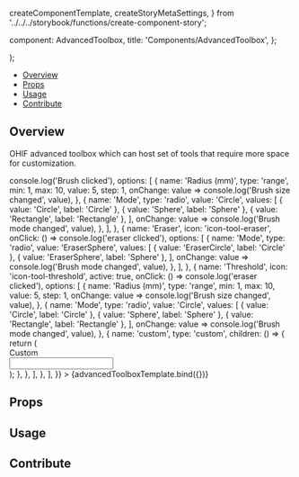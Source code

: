   createComponentTemplate,
  createStoryMetaSettings,
} from '../../../storybook/functions/create-component-story';

  component: AdvancedToolbox,
  title: 'Components/AdvancedToolbox',
};

<Meta
  title="Components/AdvancedToolbox"
  component={AdvancedToolbox}
/>

  <div className="bg-primary-dark h-96 w-64">
    <AdvancedToolbox {...args} />
  </div>
);

<Heading
  title="Advanced Toolbox"
  componentRelativePath="AdvancedToolbox/AdvancedToolbox.tsx"
/>

- [Overview](#overview)
- [Props](#props)
- [Usage](#usage)
- [Contribute](#contribute)

## Overview

OHIF advanced toolbox which can host set of tools that require more space for customization.

<Canvas>
  <Story
    name="Overview"
    args={{
      title: 'Segmentation Tools',
      items: [
        {
          name: 'Brush',
          icon: 'icon-tool-brush',
          active: false,
          onClick: () => console.log('Brush clicked'),
          options: [
            {
              name: 'Radius (mm)',
              type: 'range',
              min: 1,
              max: 10,
              value: 5,
              step: 1,
              onChange: value => console.log('Brush size changed', value),
            },
            {
              name: 'Mode',
              type: 'radio',
              value: 'Circle',
              values: [
                { value: 'Circle', label: 'Circle' },
                { value: 'Sphere', label: 'Sphere' },
                { value: 'Rectangle', label: 'Rectangle' },
              ],
              onChange: value => console.log('Brush mode changed', value),
            },
          ],
        },
        {
          name: 'Eraser',
          icon: 'icon-tool-eraser',
          onClick: () => console.log('eraser clicked'),
          options: [
            {
              name: 'Mode',
              type: 'radio',
              value: 'EraserSphere',
              values: [
                { value: 'EraserCircle', label: 'Circle' },
                { value: 'EraserSphere', label: 'Sphere' },
              ],
              onChange: value => console.log('Brush mode changed', value),
            },
          ],
        },
        {
          name: 'Threshold',
          icon: 'icon-tool-threshold',
          active: true,
          onClick: () => console.log('eraser clicked'),
          options: [
            {
              name: 'Radius (mm)',
              type: 'range',
              min: 1,
              max: 10,
              value: 5,
              step: 1,
              onChange: value => console.log('Brush size changed', value),
            },
            {
              name: 'Mode',
              type: 'radio',
              value: 'Circle',
              values: [
                { value: 'Circle', label: 'Circle' },
                { value: 'Sphere', label: 'Sphere' },
                { value: 'Rectangle', label: 'Rectangle' },
              ],
              onChange: value => console.log('Brush mode changed', value),
            },
            {
              name: 'custom',
              type: 'custom',
              children: () => {
                return (
                  <div>
                    <div>Custom</div>
                    <input type="text" />
                  </div>
                );
              },
            },
          ],
        },
      ],
    }}
  >
    {advancedToolboxTemplate.bind({})}
  </Story>
</Canvas>

## Props

<ArgsTable of={AdvancedToolbox} />

## Usage

## Contribute

<Footer componentRelativePath="AdvancedToolbox/__stories__/AdvancedToolbox.stories.mdx" />
